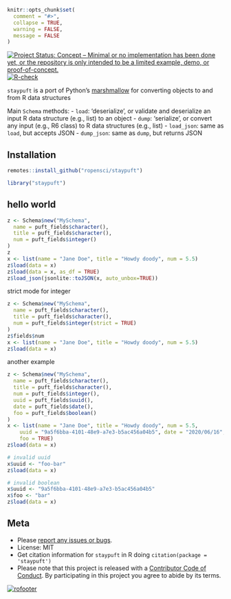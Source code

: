 <!-- README.md is generated from README.Rmd. Please edit that file and knit -->

```r
knitr::opts_chunk$set(
  comment = "#>",
  collapse = TRUE,
  warning = FALSE,
  message = FALSE
)
```

[![Project Status: Concept – Minimal or no implementation has been done yet, or the repository is only intended to be a limited example, demo, or proof-of-concept.](https://www.repostatus.org/badges/latest/concept.svg)](https://www.repostatus.org/#concept)
[![R-check](https://github.com/ropensci/staypuft/workflows/R-check/badge.svg)](https://github.com/ropensci/staypuft/actions/)

`staypuft` is a port of Python's [marshmallow][] for converting objects to and from R data structures 

Main `Schema` methods:
- `load`: 'deserialize', or validate and deserialize an input R data structure (e.g., list) to an object
- `dump`: 'serialize', or convert any input (e.g., R6 class) to R data structures (e.g., list)
- `load_json`: same as `load`, but accepts JSON
- `dump_json`: same as `dump`, but returns JSON

## Installation

```r
remotes::install_github("ropensci/staypuft")
```

```r
library("staypuft")
```

## hello world

```r
z <- Schema$new("MySchema",
  name = puft_fields$character(),
  title = puft_fields$character(),
  num = puft_fields$integer()
)
z
x <- list(name = "Jane Doe", title = "Howdy doody", num = 5.5)
z$load(data = x)
z$load(data = x, as_df = TRUE)
z$load_json(jsonlite::toJSON(x, auto_unbox=TRUE))
```

strict mode for integer

```r
z <- Schema$new("MySchema",
  name = puft_fields$character(),
  title = puft_fields$character(),
  num = puft_fields$integer(strict = TRUE)
)
z$fields$num
x <- list(name = "Jane Doe", title = "Howdy doody", num = 5.5)
z$load(data = x)
```

another example

```r
z <- Schema$new("MySchema",
  name = puft_fields$character(),
  title = puft_fields$character(),
  num = puft_fields$integer(),
  uuid = puft_fields$uuid(),
  date = puft_fields$date(),
  foo = puft_fields$boolean()
)
x <- list(name = "Jane Doe", title = "Howdy doody", num = 5.5, 
    uuid = "9a5f6bba-4101-48e9-a7e3-b5ac456a04b5", date = "2020/06/16",
    foo = TRUE)
z$load(data = x)

# invalid uuid
x$uuid <- "foo-bar"
z$load(data = x)

# invalid boolean
x$uuid <- "9a5f6bba-4101-48e9-a7e3-b5ac456a04b5"
x$foo <- "bar"
z$load(data = x)
```

## Meta

* Please [report any issues or bugs](https://github.com/ropensci/staypuft/issues).
* License: MIT
* Get citation information for `staypuft` in R doing `citation(package = 'staypuft')`
* Please note that this project is released with a [Contributor Code of Conduct][coc]. By participating in this project you agree to abide by its terms.

[![rofooter](https://ropensci.org/public_images/github_footer.png)](https://ropensci.org)


[marshmallow]: https://github.com/marshmallow-code/marshmallow/
[coc]: https://github.com/ropensci/staypuft/blob/master/CODE_OF_CONDUCT.md
